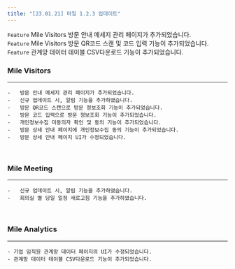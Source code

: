 ```yaml
---
title: "[23.01.21] 마일 1.2.3 업데이트"
---
```


<Note>

`Feature` Mile Visitors 방문 안내 메세지 관리 페이지가 추가되었습니다.  
`Feature` Mile Visitors 방문 QR코드 스캔 및 코드 입력 기능이 추가되었습니다.  
`Feature` 관계망 데이터 테이블 CSV다운로드 기능이 추가되었습니다.

</Note>

### Mile Visitors

---

    -   방문 안내 메세지 관리 페이지가 추가되었습니다.
    -   신규 업데이트 시, 알림 기능을 추가하였습니다.
    -   방문 QR코드 스캔으로 방문 정보조회 기능이 추가되었습니다.
    -   방문 코드 입력으로 방문 정보조회 기능이 추가되었습니다.
    -   개인정보수집 미동의자 확인 및 동의 기능이 추가되었습니다.
    -   방문 상세 안내 페이지에 개인정보수집 동의 기능이 추가되었습니다.
    -   방문 상세 안내 페이지 UI가 수정되었습니다.

<br />

### Mile Meeting

---

    -   신규 업데이트 시, 알림 기능을 추가하였습니다.
    -   회의실 별 당일 일정 새로고침 기능을 추가하였습니다.

<br />

### Mile Analytics

---

    - 기업 임직원 관계망 데이터 페이지의 UI가 수정되었습니다.
    - 관계망 데이터 테이블 CSV다운로드 기능이 추가되었습니다.
